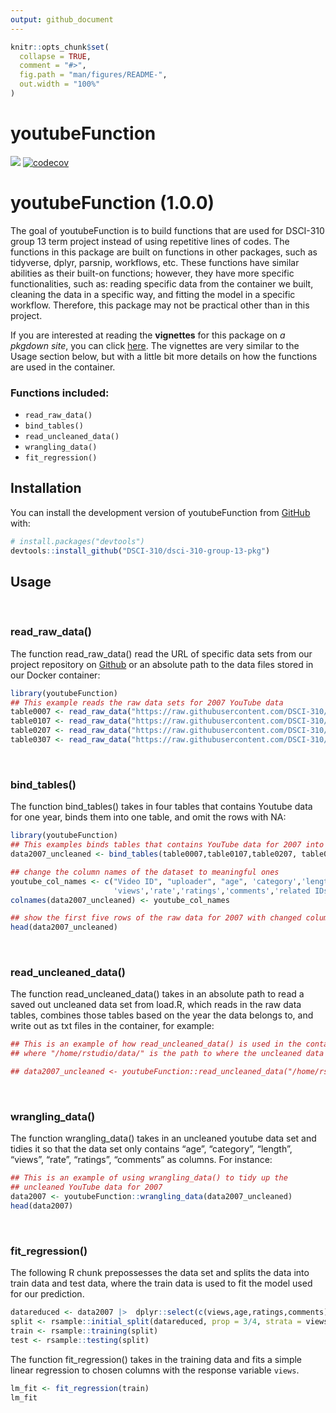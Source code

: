 ```yaml
---
output: github_document
---
```


<!-- README.md is generated from README.Rmd. Please edit that file -->

```r
knitr::opts_chunk$set(
  collapse = TRUE,
  comment = "#>",
  fig.path = "man/figures/README-",
  out.width = "100%"
)
```


# youtubeFunction

<!-- badges: start -->
![](https://github.com/DSCI-310/dsci-310-group-13-pkg/actions/workflows/test-coverage.yaml/badge.svg)
[![codecov](https://codecov.io/gh/DSCI-310/dsci-310-group-13-pkg/branch/main/graph/badge.svg?token=akuR6bS6ic)](https://codecov.io/gh/DSCI-310/dsci-310-group-13-pkg)


<!-- badges: end -->

# youtubeFunction (1.0.0)


The goal of youtubeFunction is to build functions that are used for DSCI-310 group 13 term project instead of using repetitive lines of codes. The functions in this package are built on functions in other packages, such as tidyverse, dplyr, parsnip, workflows, etc. These functions have similar abilities as their built-on functions; however, they have more specific functionalities, such as: reading specific data from the container we built, cleaning the data in a specific way, and fitting the model in a specific workflow. Therefore, this package may not be practical other than in this project.  

If you are interested at reading the **vignettes** for this package on *a pkgdown site*, you can click [here](https://dsci-310.github.io/dsci-310-group-13-pkg/articles/Intro_to_youtubeFunction.html). The vignettes are very similar to the Usage section below, but with a little bit more details on how the functions are used in the container. 


### Functions included:
- `read_raw_data()`
- `bind_tables()`
- `read_uncleaned_data()`
- `wrangling_data()`
- `fit_regression()`


## Installation

You can install the development version of youtubeFunction from [GitHub](https://github.com/) with:

``` r
# install.packages("devtools")
devtools::install_github("DSCI-310/dsci-310-group-13-pkg")
```

## Usage
\

### read_raw_data()

The function read_raw_data() read the URL of specific data sets from our project repository on [Github](https://github.com/DSCI-310/dsci-310-group-13) or an absolute path to the data files stored in our Docker container:
```r
library(youtubeFunction)
## This example reads the raw data sets for 2007 YouTube data
table0007 <- read_raw_data("https://raw.githubusercontent.com/DSCI-310/dsci-310-group-13/main/data/0007.txt")
table0107 <- read_raw_data("https://raw.githubusercontent.com/DSCI-310/dsci-310-group-13/main/data/0107.txt")
table0207 <- read_raw_data("https://raw.githubusercontent.com/DSCI-310/dsci-310-group-13/main/data/0207.txt")
table0307 <- read_raw_data("https://raw.githubusercontent.com/DSCI-310/dsci-310-group-13/main/data/0307.txt")
```

\

### bind_tables()

The function bind_tables() takes in four tables that contains Youtube data for one year, binds them into one table, and omit the rows with NA:

```r
library(youtubeFunction)
## This examples binds tables that contains YouTube data for 2007 into one table 
data2007_uncleaned <- bind_tables(table0007,table0107,table0207, table0307)

## change the column names of the dataset to meaningful ones
youtube_col_names <- c("Video ID", "uploader", "age", 'category','length',
                       'views','rate','ratings','comments','related IDs')
colnames(data2007_uncleaned) <- youtube_col_names

## show the first five rows of the raw data for 2007 with changed column names
head(data2007_uncleaned)
```

\

### read_uncleaned_data()

The function read_uncleaned_data() takes in an absolute path to read a saved out uncleaned data set from load.R, which reads in the raw data tables, combines those tables based on the year the data belongs to, and write out as txt files in the container, for example:

```r
## This is an example of how read_uncleaned_data() is used in the container
## where "/home/rstudio/data/" is the path to where the uncleaned data is saved in the container

## data2007_uncleaned <- youtubeFunction::read_uncleaned_data("/home/rstudio/data/data2007_not_cleaned.txt")
```

\

### wrangling_data()

The function wrangling_data() takes in an uncleaned youtube data set and tidies it so that the data set only contains "age", "category", "length", "views", "rate", "ratings", "comments" as columns. For instance:

```r
## This is an example of using wrangling_data() to tidy up the 
## uncleaned YouTube data for 2007
data2007 <- youtubeFunction::wrangling_data(data2007_uncleaned)
head(data2007)
```

\

### fit_regression()

The following R chunk prepossesses the data set and splits the data into train data and test data, where the train data is used to fit the model used for our prediction.

```r
datareduced <- data2007 |>  dplyr::select(c(views,age,ratings,comments))
split <- rsample::initial_split(datareduced, prop = 3/4, strata = views)
train <- rsample::training(split)
test <- rsample::testing(split)
```


The function fit_regression() takes in the training data and fits a simple linear regression to chosen columns with the response variable `views`.
```r
lm_fit <- fit_regression(train)
lm_fit 
```

